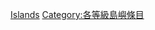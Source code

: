 {{Emptycat}}
{{Articles by Quality|topic=島嶼|project=島嶼|format=toc}}

[[Category:小作品级条目|Islands]]
[[Category:各等級島嶼條目‎|Category:各等級島嶼條目‎]]